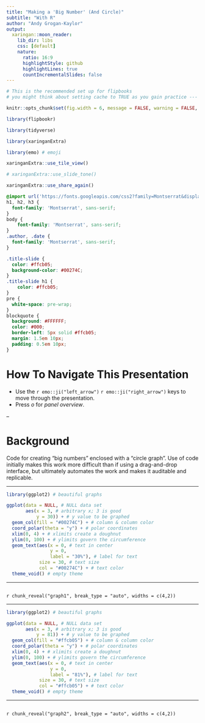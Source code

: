 ```yaml
---
title: "Making a 'Big Number' (And Circle)"
subtitle: "With R"
author: "Andy Grogan-Kaylor"
output:
  xaringan::moon_reader:
    lib_dir: libs
    css: [default]
    nature:
      ratio: 16:9
      highlightStyle: github
      highlightLines: true
      countIncrementalSlides: false
---
```



```r

# This is the recommended set up for flipbooks
# you might think about setting cache to TRUE as you gain practice --- building flipbooks from scratch can be time consuming

knitr::opts_chunk$set(fig.width = 6, message = FALSE, warning = FALSE, comment = "", cache = F)

library(flipbookr)

library(tidyverse)

library(xaringanExtra)

library(emo) # emoji

xaringanExtra::use_tile_view()

# xaringanExtra::use_slide_tone()

xaringanExtra::use_share_again()

```

```css

@import url('https://fonts.googleapis.com/css2?family=Montserrat&display=swap');
h1, h2, h3 {
  font-family: 'Montserrat', sans-serif;
}
body { 
    font-family: 'Montserrat', sans-serif;
}
.author, .date {
  font-family: 'Montserrat', sans-serif;
}

.title-slide { 
  color: #ffcb05;
  background-color: #00274C; 
}
.title-slide h1 {
    color: #ffcb05;
}
pre {
  white-space: pre-wrap;
}
blockquote {
  background: #FFFFFF;
  color: #000;
  border-left: 5px solid #ffcb05;
  margin: 1.5em 10px;
  padding: 0.5em 10px;
}

```

# How To Navigate This Presentation

* Use the `r emo::ji("left_arrow")` `r emo::ji("right_arrow")` keys to move through the presentation.
* Press *o* for *panel overview*.

--

# Background

Code for creating "big numbers" enclosed with a "circle graph". Use of code initially makes this work more difficult than if using a drag-and-drop interface, but ultimately automates the work and makes it auditable and replicable.

---

```r

library(ggplot2) # beautiful graphs

ggplot(data = NULL, # NULL data set
       aes(x = 3, # arbitrary x; 3 is good
           y = 30)) + # y value to be graphed
  geom_col(fill = "#00274C") + # column & column color
  coord_polar(theta = "y") + # polar coordinates
  xlim(0, 4) + # xlimits create a doughnut
  ylim(0, 100) + # ylimits govern the circumference
  geom_text(aes(x = 0, # text in center
                y = 0,
                label = "30%"), # label for text
            size = 30, # text size
            col = "#00274C") + # text color
  theme_void() # empty theme

```

---

```r
```

`r chunk_reveal("graph1", break_type = "auto", widths = c(4,2))`

---

```r

library(ggplot2) # beautiful graphs

ggplot(data = NULL, # NULL data set
       aes(x = 3, # arbitrary x; 3 is good
           y = 81)) + # y value to be graphed
  geom_col(fill = "#ffcb05") + # column & column color
  coord_polar(theta = "y") + # polar coordinates
  xlim(0, 4) + # xlimits create a doughnut
  ylim(0, 100) + # ylimits govern the circumference
  geom_text(aes(x = 0, # text in center
                y = 0,
                label = "81%"), # label for text
            size = 30, # text size
            col = "#ffcb05") + # text color
  theme_void() # empty theme

```

---

```r
```

`r chunk_reveal("graph2", break_type = "auto", widths = c(4,2))`

